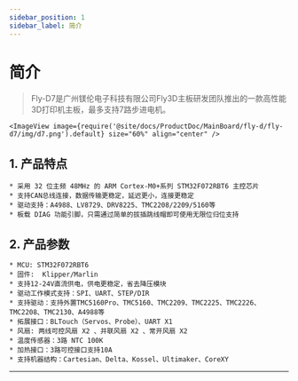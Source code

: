 ```yaml
---
sidebar_position: 1
sidebar_label: 简介
---
```



# 简介

> Fly-D7是广州镁伦电子科技有限公司Fly3D主板研发团队推出的一款高性能3D打印机主板，最多支持7路步进电机。


    <ImageView image={require('@site/docs/ProductDoc/MainBoard/fly-d/fly-d7/img/d7.png').default} size="60%" align="center" />

## **1. 产品特点**

    * 采用 32 位主频 48MHz 的 ARM Cortex-M0+系列 STM32F072RBT6 主控芯片
    * 支持CAN总线连接，数据传输更稳定，延迟更小，连接更稳定
    * 驱动支持：A4988、LV8729、DRV8225、TMC2208/2209/5160等
    * 板载 DIAG 功能引脚，只需通过简单的拔插跳线帽即可使用无限位归位支持

## 2. 产品参数

    * MCU: STM32F072RBT6
    * 固件:  Klipper/Marlin
    * 支持12-24V直流供电，供电更稳定，省去降压模块
    * 驱动工作模式支持：SPI、UART、STEP/DIR
    * 支持驱动：支持外置TMC5160Pro、TMC5160、TMC2209、TMC2225、TMC2226、TMC2208、TMC2130、A4988等
    * 拓展接口：BLTouch（Servos、Probe）、UART X1
    * 风扇: 两线可控风扇 X2 、并联风扇 X2 、常开风扇 X2
    * 温度传感器：3路 NTC 100K
    * 加热接口：3路可控接口支持10A
    * 支持机器结构：Cartesian、Delta、Kossel、Ultimaker、CoreXY


----
